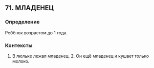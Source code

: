 ## 71. МЛАДЕНЕЦ
### Определение
Ребёнок возрастом до 1 года.

### Контексты
1. В люльке лежал младенец. 2. Он ещё младенец и кушает только молоко.

